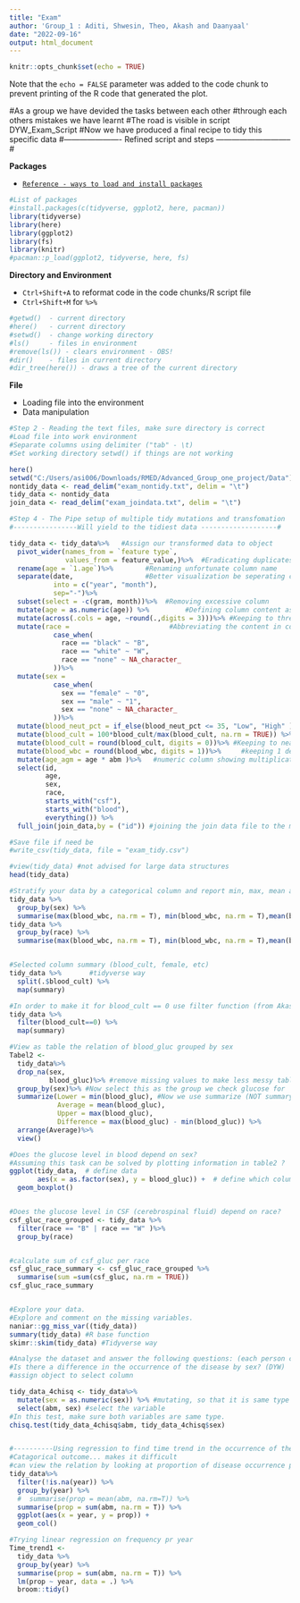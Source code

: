 ```yaml
---
title: "Exam"
author: 'Group_1 : Aditi, Shwesin, Theo, Akash and Daanyaal'
date: "2022-09-16"
output: html_document
---
```


```r
knitr::opts_chunk$set(echo = TRUE)
```



Note that the `echo = FALSE` parameter was added to the code chunk to prevent printing of the R code that generated the plot.



#As a group we have devided the tasks between each other
#through each others mistakes we have learnt
#The road is visible in script DYW_Exam_Script
#Now we have produced a final recipe to tidy this specific data
#---------------------- Refined script and steps -----------------------------#


**Packages**

-   [`Reference - ways to load and install packages`](https://statsandr.com/blog/an-efficient-way-to-install-and-load-r-packages/){.uri}

```r
#List of packages
#install.packages(c(tidyverse, ggplot2, here, pacman))
library(tidyverse)
library(here)
library(ggplot2)
library(fs)
library(knitr)
#pacman::p_load(ggplot2, tidyverse, here, fs)

```



**Directory and Environment**

-   `Ctrl+Shift+A` to reformat code in the code chunks/R script file
-   `Ctrl+Shift+M` for `%>%`

```r
#getwd()  - current directory
#here()   - current directory
#setwd()  - change working directory
#ls()     - files in environment
#remove(ls()) - clears environment - OBS!
#dir()    - files in current directory
#dir_tree(here()) - draws a tree of the current directory
```

**File**

-   Loading file into the environment
-   Data manipulation

```r
#Step 2 - Reading the text files, make sure directory is correct
#Load file into work environment 
#Separate columns using delimiter ("tab" - \t)
#Set working directory setwd() if things are not working

here()
setwd("C:/Users/asi006/Downloads/RMED/Advanced_Group_one_project/Data")
nontidy_data <- read_delim("exam_nontidy.txt", delim = "\t")
tidy_data <- nontidy_data
join_data <- read_delim("exam_joindata.txt", delim = "\t")


```


```r

#Step 4 - The Pipe setup of multiple tidy mutations and transfomation
#----------------Will yield to the tidiest data -------------------#

tidy_data <- tidy_data%>%   #Assign our transformed data to object
  pivot_wider(names_from = `feature type`,
              values_from = feature_value,)%>%  #Eradicating duplicates by pivot
  rename(age = `1.age`)%>%        #Renaming unfortunate column name
  separate(date,                  #Better visualization be seperating column
           into = c("year", "month"),
           sep="-")%>%
  subset(select = -c(gram, month))%>%  #Removing excessive column
  mutate(age = as.numeric(age)) %>%         #Defining column content as numerical
  mutate(across(.cols = age, ~round(.,digits = 3)))%>% #Keeping to three decimal
  mutate(race =                         #Abbreviating the content in column
           case_when(
             race == "black" ~ "B",
             race == "white" ~ "W",
             race == "none" ~ NA_character_
           ))%>%
  mutate(sex = 
           case_when(
             sex == "female" ~ "0",
             sex == "male" ~ "1",
             sex == "none" ~ NA_character_
           ))%>%
  mutate(blood_neut_pct = if_else(blood_neut_pct <= 35, "Low", "High" )) %>% 
  mutate(blood_cult = 100*blood_cult/max(blood_cult, na.rm = TRUE)) %>% 
  mutate(blood_cult = round(blood_cult, digits = 0))%>% #Keeping to nearest whole number
  mutate(blood_wbc = round(blood_wbc, digits = 1))%>%     #keeping 1 decimal
  mutate(age_agm = age * abm )%>%   #numeric column showing multiplication of age and abm 
  select(id,
         age,
         sex,
         race,
         starts_with("csf"),
         starts_with("blood"),
         everything()) %>%
  full_join(join_data,by = ("id")) #joining the join data file to the mutated tidy_data

#Save file if need be
#write_csv(tidy_data, file = "exam_tidy.csv")
```

```r

#view(tidy_data) #not advised for large data structures
head(tidy_data)

```



```r

#Stratify your data by a categorical column and report min, max, mean and sd of a numeric column.
tidy_data %>% 
  group_by(sex) %>% 
  summarise(max(blood_wbc, na.rm = T), min(blood_wbc, na.rm = T),mean(blood_wbc,na.rm = T),sd(blood_wbc, na.rm =T))
tidy_data %>% 
  group_by(race) %>% 
  summarise(max(blood_wbc, na.rm = T), min(blood_wbc, na.rm = T),mean(blood_wbc,na.rm = T),sd(blood_wbc, na.rm =T))


#Selected column summary (blood_cult, female, etc)
tidy_data %>%       #tidyverse way
  split(.$blood_cult) %>%
  map(summary)

#In order to make it for blood_cult == 0 use filter function (from Akash)
tidy_data %>%         
  filter(blood_cult==0) %>%
  map(summary)

#View as table the relation of blood_gluc grouped by sex
Tabel2 <- 
  tidy_data%>%
  drop_na(sex,
          blood_gluc)%>% #remove missing values to make less messy table
  group_by(sex)%>% #Now select this as the group we check glucose for
  summarize(Lower = min(blood_gluc), #Now we use summarize (NOT summary) to spesify what we look for
            Average = mean(blood_gluc),
            Upper = max(blood_gluc), 
            Difference = max(blood_gluc) - min(blood_gluc)) %>%
  arrange(Average)%>%
  view() 


```



```r

#Does the glucose level in blood depend on sex? 
#Assuming this task can be solved by plotting information in table2 ?
ggplot(tidy_data,  # define data
       aes(x = as.factor(sex), y = blood_gluc)) +  # define which columns are x and y, 
  geom_boxplot()


#Does the glucose level in CSF (cerebrospinal fluid) depend on race?
csf_gluc_race_grouped <- tidy_data %>%
  filter(race == "B" | race == "W" )%>%
  group_by(race)


#calculate sum of csf_gluc per race
csf_gluc_race_summary <- csf_gluc_race_grouped %>%
  summarise(sum =sum(csf_gluc, na.rm = TRUE))
csf_gluc_race_summary


#Explore your data.
#Explore and comment on the missing variables.
naniar::gg_miss_var((tidy_data))
summary(tidy_data) #R base function
skimr::skim(tidy_data) #Tidyverse way


```

```r

#Analyse the dataset and answer the following questions: (each person chooses one question)
#Is there a difference in the occurrence of the disease by sex? (DYW)
#assign object to select column

tidy_data_4chisq <- tidy_data%>%
  mutate(sex = as.numeric(sex)) %>% #mutating, so that it is same type as abm (R doesn't think like a statistician, so both can be numerical)
  select(abm, sex) #select the variable
#In this test, make sure both variables are same type. 
chisq.test(tidy_data_4chisq$abm, tidy_data_4chisq$sex)


#----------Using regression to find time trend in the occurrence of the disease?#
#Catagorical outcome... makes it difficult
#can view the relation by looking at proportion of disease occurrence pr year
tidy_data%>% 
  filter(!is.na(year)) %>% 
  group_by(year) %>% 
  #  summarise(prop = mean(abm, na.rm=T)) %>% 
  summarise(prop = sum(abm, na.rm = T)) %>% 
  ggplot(aes(x = year, y = prop)) +
  geom_col() 

#Trying linear regression on frequency pr year
Time_trend1 <-
  tidy_data %>%
  group_by(year) %>% 
  summarise(prop = sum(abm, na.rm = T)) %>%
  lm(prop ~ year, data = .) %>%
  broom::tidy()
```





